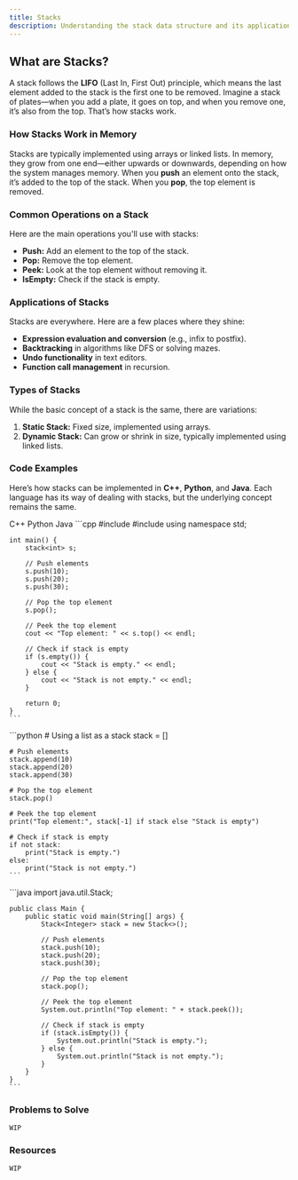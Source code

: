 ```yaml
---
title: Stacks
description: Understanding the stack data structure and its applications.
---
```


## What are Stacks?

A stack follows the **LIFO** (Last In, First Out) principle, which means the last element added to the stack is the first one to be removed. Imagine a stack of plates—when you add a plate, it goes on top, and when you remove one, it’s also from the top. That’s how stacks work.

### How Stacks Work in Memory

Stacks are typically implemented using arrays or linked lists. In memory, they grow from one end—either upwards or downwards, depending on how the system manages memory. When you **push** an element onto the stack, it’s added to the top of the stack. When you **pop**, the top element is removed.


### Common Operations on a Stack

Here are the main operations you'll use with stacks:
- **Push:** Add an element to the top of the stack.
- **Pop:** Remove the top element.
- **Peek:** Look at the top element without removing it.
- **IsEmpty:** Check if the stack is empty.


### Applications of Stacks

Stacks are everywhere. Here are a few places where they shine:
- **Expression evaluation and conversion** (e.g., infix to postfix).
- **Backtracking** in algorithms like DFS or solving mazes.
- **Undo functionality** in text editors.
- **Function call management** in recursion.


### Types of Stacks

While the basic concept of a stack is the same, there are variations:
1. **Static Stack:** Fixed size, implemented using arrays.
2. **Dynamic Stack:** Can grow or shrink in size, typically implemented using linked lists.


### Code Examples

Here’s how stacks can be implemented in **C++**, **Python**, and **Java**. Each language has its way of dealing with stacks, but the underlying concept remains the same.

<Tabs defaultValue="python" className="pt-5 pb-1">
  <TabsList>
    <TabsTrigger value="cpp">C++</TabsTrigger>
    <TabsTrigger value="python">Python</TabsTrigger>
    <TabsTrigger value="java">Java</TabsTrigger>
  </TabsList>

  <TabsContent value="cpp">
    ```cpp
    #include <iostream>
    #include <stack>
    using namespace std;

    int main() {
        stack<int> s;

        // Push elements
        s.push(10);
        s.push(20);
        s.push(30);

        // Pop the top element
        s.pop();

        // Peek the top element
        cout << "Top element: " << s.top() << endl;

        // Check if stack is empty
        if (s.empty()) {
            cout << "Stack is empty." << endl;
        } else {
            cout << "Stack is not empty." << endl;
        }

        return 0;
    }
    ```
  </TabsContent>

  <TabsContent value="python">
    ```python
    # Using a list as a stack
    stack = []

    # Push elements
    stack.append(10)
    stack.append(20)
    stack.append(30)

    # Pop the top element
    stack.pop()

    # Peek the top element
    print("Top element:", stack[-1] if stack else "Stack is empty")

    # Check if stack is empty
    if not stack:
        print("Stack is empty.")
    else:
        print("Stack is not empty.")
    ```
  </TabsContent>

  <TabsContent value="java">
    ```java
    import java.util.Stack;

    public class Main {
        public static void main(String[] args) {
            Stack<Integer> stack = new Stack<>();

            // Push elements
            stack.push(10);
            stack.push(20);
            stack.push(30);

            // Pop the top element
            stack.pop();

            // Peek the top element
            System.out.println("Top element: " + stack.peek());

            // Check if stack is empty
            if (stack.isEmpty()) {
                System.out.println("Stack is empty.");
            } else {
                System.out.println("Stack is not empty.");
            }
        }
    }
    ```
  </TabsContent>
</Tabs>

### Problems to Solve

`WIP`

### Resources

`WIP`